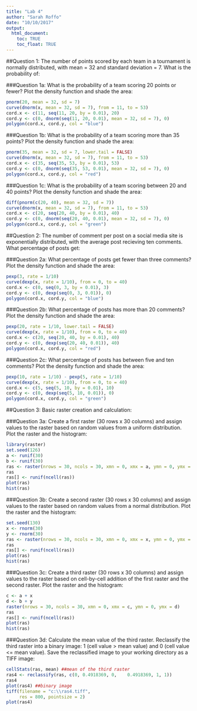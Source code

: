 ```yaml
---
title: "Lab 4"
author: "Sarah Roffo"
date: "10/10/2017"
output: 
  html_document:
    toc: TRUE
    toc_float: TRUE
---
```

##Question 1: The number of points scored by each team in a tournament is normally distributed, with mean = 32 and standard deviation = 7. What is the probability of:

###Question 1a: What is the probability of a team scoring 20 points or fewer? Plot the density function and shade the area: 

```r
pnorm(20, mean = 32, sd = 7)
curve(dnorm(x, mean = 32, sd = 7), from = 11, to = 53)
cord.x <- c(11, seq(11, 20, by = 0.01), 20)
cord.y <- c(0, dnorm(seq(11, 20, 0.01), mean = 32, sd = 7), 0)
polygon(cord.x, cord.y, col = "blue")
```

###Question 1b: What is the probability of a team scoring more than 35 points? Plot the density function and shade the area:

```r
pnorm(35, mean = 32, sd = 7, lower.tail = FALSE)
curve(dnorm(x, mean = 32, sd = 7), from = 11, to = 53)
cord.x <- c(35, seq(35, 53, by = 0.01), 53)
cord.y <- c(0, dnorm(seq(35, 53, 0.01), mean = 32, sd = 7), 0)
polygon(cord.x, cord.y, col = "red")
```

###Question 1c: What is the probability of a team scoring between 20 and 40 points? Plot the density function and shade the area:

```r
diff(pnorm(c(20, 40), mean = 32, sd = 7))
curve(dnorm(x, mean = 32, sd = 7), from = 11, to = 53)
cord.x <- c(20, seq(20, 40, by = 0.01), 40)
cord.y <- c(0, dnorm(seq(20, 40, 0.01), mean = 32, sd = 7), 0)
polygon(cord.x, cord.y, col = "green")
```

##Question 2: The number of comment per post on a social media site is exponentially distributed, with the average post recieving ten comments. What percentage of posts get:

###Question 2a: What percentage of posts get fewer than three comments? Plot the density function and shade the area:

```r
pexp(3, rate = 1/10)
curve(dexp(x, rate = 1/10), from = 0, to = 40)
cord.x <- c(0, seq(0, 3, by = 0.01), 3)
cord.y <- c(0, dexp(seq(0, 3, 0.01)), 0)
polygon(cord.x, cord.y, col = "blue")  
```

###Question 2b: What percentage of posts has more than 20 comments? Plot the density function and shade the area:

```r
pexp(20, rate = 1/10, lower.tail = FALSE)
curve(dexp(x, rate = 1/10), from = 0, to = 40)
cord.x <- c(20, seq(20, 40, by = 0.01), 40)
cord.y <- c(0, dexp(seq(20, 40, 0.01)), 40)
polygon(cord.x, cord.y, col = "red")
```

###Question 2c: What percentage of posts has between five and ten comments? Plot the density function and shade the area:

```r
pexp(10, rate = 1/10) - pexp(5, rate = 1/10)
curve(dexp(x, rate = 1/10), from = 0, to = 40)
cord.x <- c(5, seq(5, 10, by = 0.01), 10)
cord.y <- c(0, dexp(seq(5, 10, 0.01)), 0)
polygon(cord.x, cord.y, col = "green")
```

##Question 3: Basic raster creation and calculation:

###Question 3a: Create a first raster (30 rows x 30 columns) and assign values to the raster based on random values from a uniform distribution. Plot the raster and the histogram:

```r
library(raster)
set.seed(126)
a <- runif(30)
b <- runif(30)
ras <- raster(nrows = 30, ncols = 30, xmn = 0, xmx = a, ymn = 0, ymx = b)
ras
ras[] <- runif(ncell(ras))
plot(ras)
hist(ras)
```

###Question 3b: Create a second raster (30 rows x 30 columns) and assign values to the raster based on random values from a normal distribution. Plot the raster and the histogram:

```r
set.seed(130)
x <- rnorm(30)
y <- rnorm(30)
ras <- raster(nrows = 30, ncols = 30, xmn = 0, xmx = x, ymn = 0, ymx = y)
ras
ras[] <- runif(ncell(ras))
plot(ras)
hist(ras)
```

###Question 3c: Create a third raster (30 rows x 30 columns) and assign values to the raster based on cell-by-cell addition of the first raster and the second raster. Plot the raster and the histogram:

```r
c <- a + x
d <- b + y
raster(nrows = 30, ncols = 30, xmn = 0, xmx = c, ymn = 0, ymx = d)
ras
ras[] <- runif(ncell(ras))
plot(ras)
hist(ras)
```

###Question 3d: Calculate the mean value of the third raster. Reclassify the third raster into a binary image: 1 (cell value > mean value) and 0 (cell value <= mean value). Save the reclassified image to your working directory as a TIFF image:

```r
cellStats(ras, mean) ##mean of the third raster
ras4 <- reclassify(ras, c(0, 0.4918369, 0,    0.4918369, 1, 1))
ras4
plot(ras4) ##binary image
tiff(filename = "c:\\ras4.tiff", 
     res = 800, pointsize = 2)
plot(ras4)
```

